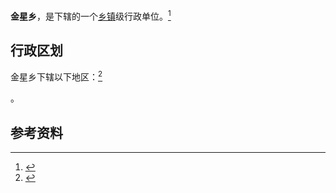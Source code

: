 {{中国乡级行政区|51/05/25/206/000}}

'''金星乡'''，是{{PRC admin/fullname|51/05/25/206/000|3}}下辖的一个[[乡镇|乡镇]]级行政单位。<ref>{{PRC admin/ref sgc|{{PRC admin/parent|51/05/25/206/000}}}}</ref>

== 行政区划 ==

金星乡下辖以下地区：<ref>{{PRC admin/ref sgc|51/05/25/206/000}}</ref>

{{PRC admin/children|51/05/25/206/000}}。

== 参考资料 ==

{{reflist}}

{{行政区划小作品}}
{{PRC admin/navcat|51/05/25/206/000}}